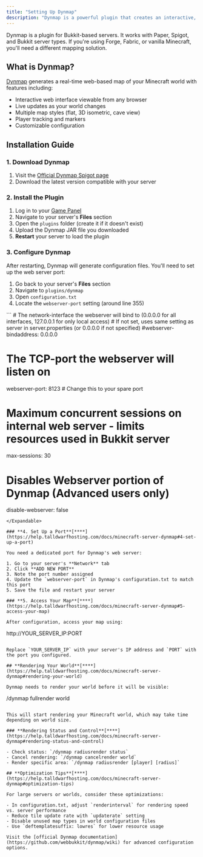 ```yaml
---
title: "Setting Up Dynmap"
description: "Dynmap is a powerful plugin that creates an interactive, Google Maps-style map of your Minecraft world that players can view in a web browser."
---
```


<Note>
  Dynmap is a plugin for Bukkit-based servers. It works with Paper, Spigot, and Bukkit server types. If you're using Forge, Fabric, or vanilla Minecraft, you'll need a different mapping solution.
</Note>

## **What is Dynmap?**[**​**](https://help.talldwarfhosting.com/docs/minecraft-server-dynmap#what-is-dynmap)

[Dynmap](https://www.spigotmc.org/resources/dynmap%C2%AE.274/) generates a real-time web-based map of your Minecraft world with features including:

- Interactive web interface viewable from any browser
- Live updates as your world changes
- Multiple map styles (flat, 3D isometric, cave view)
- Player tracking and markers
- Customizable configuration

## **Installation Guide**[**​**](https://help.talldwarfhosting.com/docs/minecraft-server-dynmap#installation-guide)

### **1. Download Dynmap**[**​**](https://help.talldwarfhosting.com/docs/minecraft-server-dynmap#1-download-dynmap)

1. Visit the [Official Dynmap Spigot page](https://www.spigotmc.org/resources/dynmap%C2%AE.274/)
2. Download the latest version compatible with your server

### **2. Install the Plugin**[**​**](https://help.talldwarfhosting.com/docs/minecraft-server-dynmap#2-install-the-plugin)

1. Log in to your [Game Panel](https://panel.talldwarfhosting.com/auth/login)
2. Navigate to your server's **Files** section
3. Open the `plugins` folder (create it if it doesn't exist)
4. Upload the Dynmap JAR file you downloaded
5. **Restart** your server to load the plugin

### **3. Configure Dynmap**[**​**](https://help.talldwarfhosting.com/docs/minecraft-server-dynmap#3-configure-dynmap)

After restarting, Dynmap will generate configuration files. You'll need to set up the web server port:

1. Go back to your server's **Files** section
2. Navigate to `plugins/dynmap`
3. Open `configuration.txt`
4. Locate the `webserver-port` setting (around line 355)

<Expandable title="Content">
  ```
  # The network-interface the webserver will bind to (0.0.0.0 for all interfaces, 127.0.0.1 for only local access)
  # If not set, uses same setting as server in server.properties (or 0.0.0.0 if not specified)
  #webserver-bindaddress: 0.0.0.0
  
  # The TCP-port the webserver will listen on
  webserver-port: 8123  # Change this to your spare port
  
  # Maximum concurrent sessions on internal web server - limits resources used in Bukkit server
  max-sessions: 30
  
  # Disables Webserver portion of Dynmap (Advanced users only)
  disable-webserver: false
  ```
</Expandable>

### **4. Set Up a Port**[**​**](https://help.talldwarfhosting.com/docs/minecraft-server-dynmap#4-set-up-a-port)

You need a dedicated port for Dynmap's web server:

1. Go to your server's **Network** tab
2. Click **ADD NEW PORT**
3. Note the port number assigned
4. Update the `webserver-port` in Dynmap's configuration.txt to match this port
5. Save the file and restart your server

### **5. Access Your Map**[**​**](https://help.talldwarfhosting.com/docs/minecraft-server-dynmap#5-access-your-map)

After configuration, access your map using:

```
http://YOUR_SERVER_IP:PORT
```

Replace `YOUR_SERVER_IP` with your server's IP address and `PORT` with the port you configured.

## **Rendering Your World**[**​**](https://help.talldwarfhosting.com/docs/minecraft-server-dynmap#rendering-your-world)

Dynmap needs to render your world before it will be visible:

```
/dynmap fullrender world
```

This will start rendering your Minecraft world, which may take time depending on world size.

### **Rendering Status and Control**[**​**](https://help.talldwarfhosting.com/docs/minecraft-server-dynmap#rendering-status-and-control)

- Check status: `/dynmap radiusrender status`
- Cancel rendering: `/dynmap cancelrender world`
- Render specific area: `/dynmap radiusrender [player] [radius]`

## **Optimization Tips**[**​**](https://help.talldwarfhosting.com/docs/minecraft-server-dynmap#optimization-tips)

For large servers or worlds, consider these optimizations:

- In configuration.txt, adjust `renderinterval` for rendering speed vs. server performance
- Reduce tile update rate with `updaterate` setting
- Disable unused map types in world configuration files
- Use `deftemplatesuffix: lowres` for lower resource usage

Visit the [official Dynmap documentation](https://github.com/webbukkit/dynmap/wiki) for advanced configuration options.